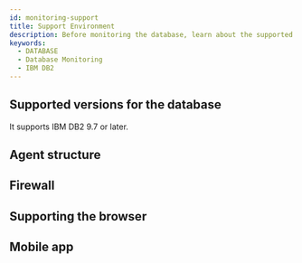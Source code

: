 ```yaml
---
id: monitoring-support
title: Support Environment
description: Before monitoring the database, learn about the supported database types.
keywords:
  - DATABASE
  - Database Monitoring
  - IBM DB2
---
```



<Desc name='IBM DB2' />

## Supported versions for the database

It supports IBM DB2 9.7 or later.


<DBsupportNote />


<DBAgentSpec level={2} />

## Agent structure


<Dbsupportenvagentconstruction />

## Firewall


<Proxy />

## Supporting the browser


<Supportedbrowser />

## Mobile app


<Mobileapp />
